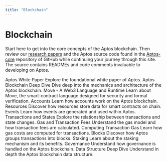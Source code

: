 ```yaml
---
title: "Blockchain"
---
```



# Blockchain

Start here to get into the core concepts of the Aptos blockchain. Then review our [research papers](https://aptoslabs.com/research) and the Aptos source code found in the [Aptos-core](https://github.com/aptos-labs/aptos-core) repository of GitHub while continuing your journey through this site. The source contains READMEs and code comments invaluable to developing on Aptos.

<Cards>
  <Card href="blockchain/aptos-white-paper">
    <Card.Title>Aptos White Paper</Card.Title>
    <Card.Description>Explore the foundational white paper of Aptos.</Card.Description>
  </Card>
  <Card href="blockchain/blockchain-deep-dive">
    <Card.Title>Aptos Blockchain Deep Dive</Card.Title>
    <Card.Description>Dive deep into the mechanics and architecture of the Aptos blockchain.</Card.Description>
  </Card>
  <Card href="blockchain/move">
    <Card.Title>Move - A Web3 Language and Runtime</Card.Title>
    <Card.Description>Learn about Move, the smart-contract language designed for security and formal verification.</Card.Description>
  </Card>
  <Card href="blockchain/accounts">
    <Card.Title>Accounts</Card.Title>
    <Card.Description>Learn how accounts work on the Aptos blockchain.</Card.Description>
  </Card>
  <Card href="blockchain/resources">
    <Card.Title>Resources</Card.Title>
    <Card.Description>Discover how resources store data for smart contracts on chain.</Card.Description>
  </Card>
  <Card href="blockchain/events">
    <Card.Title>Events</Card.Title>
    <Card.Description>Learn how events are generated and used within Aptos.</Card.Description>
  </Card>
  <Card href="blockchain/txns-states">
    <Card.Title>Transactions and States</Card.Title>
    <Card.Description>Explore the relationship between transactions and state changes.</Card.Description>
  </Card>
  <Card href="blockchain/gas-txn-fee">
    <Card.Title>Gas and Transaction Fees</Card.Title>
    <Card.Description>Understand the gas model and how transaction fees are calculated.</Card.Description>
  </Card>
  <Card href="blockchain/base-gas">
    <Card.Title>Computing Transaction Gas</Card.Title>
    <Card.Description>Learn how gas costs are computed for transactions.</Card.Description>
  </Card>
  <Card href="blockchain/blocks">
    <Card.Title>Blocks</Card.Title>
    <Card.Description>Discover how Aptos groups transactions into blocks.</Card.Description>
  </Card>
  <Card href="blockchain/staking">
    <Card.Title>Staking</Card.Title>
    <Card.Description>Learn about the staking mechanism and its benefits.</Card.Description>
  </Card>
  <Card href="blockchain/governance">
    <Card.Title>Governance</Card.Title>
    <Card.Description>Understand how governance is handled on the Aptos blockchain.</Card.Description>
  </Card>
  <Card href="blockchain/data-structure-deep-dive">
    <Card.Title>Data Structure Deep Dive</Card.Title>
    <Card.Description>Understand in depth the Aptos blockchain data structure.</Card.Description>
  </Card>
</Cards>
